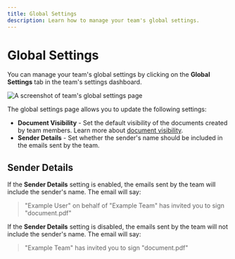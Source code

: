 ```yaml
---
title: Global Settings
description: Learn how to manage your team's global settings.
---
```


# Global Settings

You can manage your team's global settings by clicking on the **Global Settings** tab in the team's settings dashboard.

![A screenshot of team's global settings page](/teams/team-global-settings.webp)

The global settings page allows you to update the following settings:

- **Document Visibility** - Set the default visibility of the documents created by team members. Learn more about [document visibility](/users/teams/document-visibility).
- **Sender Details** - Set whether the sender's name should be included in the emails sent by the team.

## Sender Details

If the **Sender Details** setting is enabled, the emails sent by the team will include the sender's name. The email will say:

> "Example User" on behalf of "Example Team" has invited you to sign "document.pdf"

If the **Sender Details** setting is disabled, the emails sent by the team will not include the sender's name. The email will say:

> "Example Team" has invited you to sign "document.pdf"
